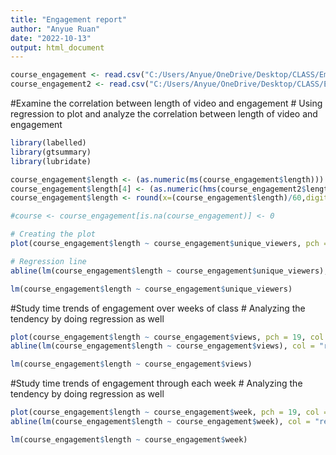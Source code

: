 ```yaml
---
title: "Engagement report"
author: "Anyue Ruan"
date: "2022-10-13"
output: html_document
---
```


```r
course_engagement <- read.csv("C:/Users/Anyue/OneDrive/Desktop/CLASS/Emory/Semester 3/INFO 550/Engagement report/course_engagement.csv")
course_engagement2 <- read.csv("C:/Users/Anyue/OneDrive/Desktop/CLASS/Emory/Semester 3/INFO 550/Engagement report/course_engagement.csv")
```

#Examine the correlation between length of video and engagement
#  Using regression to plot and analyze the correlation between length of video and engagement

```r
library(labelled)
library(gtsummary)
library(lubridate)

course_engagement$length <- (as.numeric(ms(course_engagement$length)))
course_engagement$length[4] <- (as.numeric(hms(course_engagement2$length[4])))
course_engagement$length <- round(x=(course_engagement$length)/60,digits = 2)
```

```r
#course <- course_engagement[is.na(course_engagement)] <- 0

# Creating the plot
plot(course_engagement$length ~ course_engagement$unique_viewers, pch = 19, col = "lightblue")

# Regression line
abline(lm(course_engagement$length ~ course_engagement$unique_viewers), col = "red", lwd = 3)
```

```r
lm(course_engagement$length ~ course_engagement$unique_viewers)
```






#Study time trends of engagement over weeks of class
#  Analyzing the tendency by doing regression as well
```r
plot(course_engagement$length ~ course_engagement$views, pch = 19, col = "lightblue")
abline(lm(course_engagement$length ~ course_engagement$views), col = "red", lwd = 3)
```
```r
lm(course_engagement$length ~ course_engagement$views)
```






#Study time trends of engagement through each week
#  Analyzing the tendency by doing regression as well
```r
plot(course_engagement$length ~ course_engagement$week, pch = 19, col = "lightblue")
abline(lm(course_engagement$length ~ course_engagement$week), col = "red", lwd = 3)
```
```r
lm(course_engagement$length ~ course_engagement$week)
```




